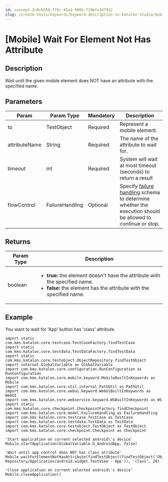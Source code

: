 ```yaml
---
id: concept-2c0cb558-f79c-45a1-990b-719bfc447932
slug: /create-tests/keywords/keyword-description-in-katalon-studio/mobile-keywords/mobile-wait-for-element-not-has-attribute
---
```


# \[Mobile\] Wait For Element Not Has Attribute

## Description

Wait until the given mobile element does NOT have an attribute with the specified name.

## Parameters

<table><tr><th>Param</th><th>Param Type</th><th>Mandatory</th><th>Description</th></tr><tbody><tr><td>to</td><td>TestObject</td><td>Required</td><td>Represent a mobile element.</td></tr><tr><td>attributeName</td><td>String</td><td>Required</td><td>The name of the attribute to wait for.</td></tr><tr><td>timeout</td><td>int</td><td>Required</td><td>System will wait at most timeout (seconds) to return a result</td></tr><tr><td>flowControl</td><td>FailureHandling</td><td>Optional</td><td>Specify <a href="/maintain/configure-failure-handling-settings-in-katalon-studio" >failure handling</a> schema to determine whether the execution should be allowed to continue or stop.</td></tr></tbody></table>

## Returns

<table><tr><th>Param Type</th><th>Description</th></tr><tbody><tr><td>boolean</td><td><ul><li><strong>true:</strong> the element doesn't have the attribute with the specified name.</li><li><strong>false:</strong> the element has the attribute with the specified name.</li></ul></td></tr></tbody></table>

## Example

You want to wait for 'App' button has 'class' attribute.

```
import static com.kms.katalon.core.testcase.TestCaseFactory.findTestCase
import static com.kms.katalon.core.testdata.TestDataFactory.findTestData
import static com.kms.katalon.core.testobject.ObjectRepository.findTestObject
import internal.GlobalVariable as GlobalVariable
import com.kms.katalon.core.configuration.RunConfiguration as RunConfiguration
import com.kms.katalon.core.mobile.keyword.MobileBuiltInKeywords as Mobile
import com.kms.katalon.core.util.internal.PathUtil as PathUtil
import com.kms.katalon.core.webui.keyword.WebUiBuiltInKeywords as WebUI
import com.kms.katalon.core.webservice.keyword.WSBuiltInKeywords as WS
import static com.kms.katalon.core.checkpoint.CheckpointFactory.findCheckpoint
import com.kms.katalon.core.model.FailureHandling as FailureHandling
import com.kms.katalon.core.testcase.TestCase as TestCase
import com.kms.katalon.core.testdata.TestData as TestData
import com.kms.katalon.core.testobject.TestObject as TestObject
import com.kms.katalon.core.checkpoint.Checkpoint as Checkpoint

'Start application on current selected android\'s device'
Mobile.startApplication(GlobalVariable.G_AndroidApp, false)

'Wait until app control does NOT has class atribute'
Mobile.waitForElementNotHasAttribute(findTestObject(findTestObject('Object Repository/Application/android.widget.TextView - App')), 'class', 20)

'Close application on current selected android\'s device'
Mobile.closeApplication()

```